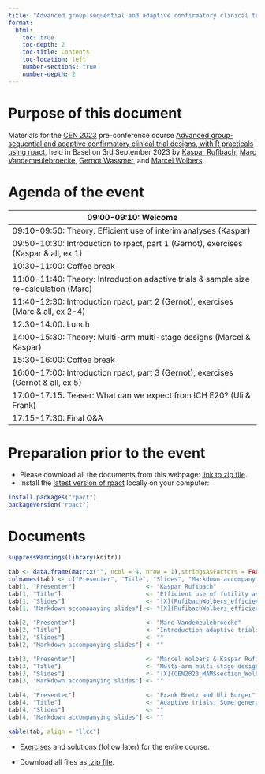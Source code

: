 ```yaml
---
title: "Advanced group-sequential and adaptive confirmatory clinical trial designs, with R practicals using rpact"
format:
  html:
    toc: true
    toc-depth: 2
    toc-title: Contents
    toc-location: left
    number-sections: true
    number-depth: 2
--- 
```


# Purpose of this document

Materials for the [CEN 2023](https://cen2023.github.io/home/index.html) pre-conference course [Advanced group-sequential and adaptive confirmatory clinical trial designs, with R practicals using rpact](https://cen2023.github.io/home/courses.html#Advanced_group-sequential_and_adaptive_confirmatory_clinical_trial_designs,_with_R_practicals_using_rpact), held in Basel on 3rd September 2023 by [Kaspar Rufibach](mailto:kaspar.rufibach@roche.com), [Marc Vandemeulebroecke](mailto:marc.vandemeulebroecke@novartis.com), [Gernot Wassmer](mailto:gernot.wassmer@rpact.com), and [Marcel Wolbers](mailto:marcel.wolbers@roche.com). 

# Agenda of the event

| 09:00-09:10: Welcome                                                                  	|
|---------------------------------------------------------------------------------------	|
| 09:10-09:50: Theory: Efficient use of interim analyses (Kaspar)                       	|
| 09:50-10:30: Introduction to rpact, part 1 (Gernot), exercises (Kaspar & all, ex 1)   	|
| 10:30-11:00: Coffee break                                                             	|
| 11:00-11:40: Theory: Introduction adaptive trials & sample size re-calculation (Marc) 	|
| 11:40-12:30: Introduction rpact, part 2 (Gernot), exercises (Marc & all, ex 2-4)      	|
| 12:30-14:00: Lunch                                                                    	|
| 14:00-15:30: Theory: Multi-arm multi-stage designs (Marcel & Kaspar)                  	|
| 15:30-16:00: Coffee break                                                             	|
| 16:00-17:00: Introduction rpact, part 3 (Gernot), exercises (Gernot & all, ex 5)      	|
| 17:00-17:15: Teaser: What can we expect from ICH E20? (Uli & Frank)                   	|
| 17:15-17:30: Final Q&A                                                                	|                                 	

# Preparation prior to the event

- Please download all the documents from this webpage: [link to zip file](BBS_adaptive.zip).
- Install the [latest version of rpact](https://cran.r-project.org/package=rpact) locally on your computer:

```r
install.packages("rpact")
packageVersion("rpact")
```

# Documents

```r
suppressWarnings(library(knitr))

tab <- data.frame(matrix("", ncol = 4, nrow = 1),stringsAsFactors = FALSE)
colnames(tab) <- c("Presenter", "Title", "Slides", "Markdown accompanying slides")
tab[1, "Presenter"]                    <- "Kaspar Rufibach"
tab[1, "Title"]                        <- "Efficient use of futility and efficacy interim analyses in group-sequential designs" 
tab[1, "Slides"]                       <- "[X](RufibachWolbers_efficient_interims_handout.pdf)"
tab[1, "Markdown accompanying slides"] <- "[X](RufibachWolbers_efficient_interims.html)"

tab[2, "Presenter"]                    <- "Marc Vandemeulebroecke"
tab[2, "Title"]                        <- "Introduction adaptive trials & sample size re-calculation" 
tab[2, "Slides"]                       <- ""
tab[2, "Markdown accompanying slides"] <- ""

tab[3, "Presenter"]                    <- "Marcel Wolbers & Kaspar Rufibach"
tab[3, "Title"]                        <- "Multi-arm multi-stage designs (MAMS)" 
tab[3, "Slides"]                       <- "[X](CEN2023_MAMSsection_Wolbers_Rufibach_handout.pdf)"
tab[3, "Markdown accompanying slides"] <- ""

tab[4, "Presenter"]                    <- "Frank Bretz and Uli Burger"
tab[4, "Title"]                        <- "Adaptive trials: Some general considerations" 
tab[4, "Slides"]                       <- ""
tab[4, "Markdown accompanying slides"] <- ""

kable(tab, align = "llcc")
```

* [Exercises](BBSadaptiveCourse03Sep2023_exercises.html) and solutions (follow later) for the entire course. 

* Download all files as [.zip file](BBS_adaptive.zip).









